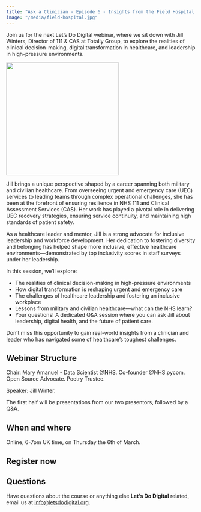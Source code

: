 ```yaml
---
title: "Ask a Clinician - Episode 6 - Insights from the Field Hospital and Beyond"
image: "/media/field-hospital.jpg"
---
```


Join us for the next Let's Do Digital webinar, where we sit down with Jill Winters, Director of 111 & CAS at Totally Group, to explore the realities of clinical decision-making, digital transformation in healthcare, and leadership in high-pressure environments.

![](/media/field-hospital.jpg){height=300px fig-align="center" fig-alt="Drawing of a field hospital"}

Jill brings a unique perspective shaped by a career spanning both military and civilian healthcare. From overseeing urgent and emergency care (UEC) services to leading teams through complex operational challenges, she has been at the forefront of ensuring resilience in NHS 111 and Clinical Assessment Services (CAS). Her work has played a pivotal role in delivering UEC recovery strategies, ensuring service continuity, and maintaining high standards of patient safety.

As a healthcare leader and mentor, Jill is a strong advocate for inclusive leadership and workforce development. Her dedication to fostering diversity and belonging has helped shape more inclusive, effective healthcare environments—demonstrated by top inclusivity scores in staff surveys under her leadership.

In this session, we’ll explore:

- The realities of clinical decision-making in high-pressure environments
- How digital transformation is reshaping urgent and emergency care
- The challenges of healthcare leadership and fostering an inclusive workplace
- Lessons from military and civilian healthcare—what can the NHS learn?
- Your questions! A dedicated Q&A session where you can ask Jill about leadership, digital health, and the future of patient care.

Don't miss this opportunity to gain real-world insights from a clinician and leader who has navigated some of healthcare’s toughest challenges.

## Webinar Structure

Chair: Mary Amanuel - Data Scientist @NHS. Co-founder @NHS.pycom. Open Source Advocate. Poetry Trustee.

Speaker: Jill Winter.

The first half will be presentations from our two presentors, followed by a Q&A.

## When and where

Online, 6-7pm UK time, on Thursday the 6th of March.

## Register now

```{=html}
<script src="https://www.cognitoforms.com/f/seamless.js" data-key="elpaTpPHb0yyqTG9uLoqOw" data-form="6"></script>
```

## Questions

Have questions about the course or anything else **Let's Do Digital** related, email us at [info@letsdodigital.org](mailto:info@letsdodigital.org).
